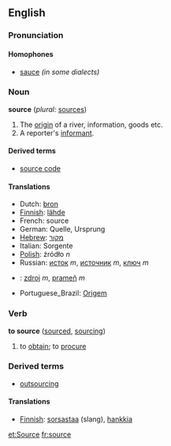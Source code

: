 ==English==

===Pronunciation===
{{substub}}

====Homophones====
*[[sauce]] ''(in some dialects)''

===Noun===
'''source'''   (''plural:'' [[sources]])
#The [[origin]] of a river, information, goods etc.
#A reporter's [[informant]].

====Derived terms====
* [[source code]]

====Translations====
*Dutch: [[bron]]
*[[Finnish]]: [[lähde]]
*French: source
*German: Quelle, Ursprung
*[[Hebrew]]: [[מקור]]
*Italian: Sorgente
*[[Polish]]: źródło ''n''
*Russian: [[исток]] ''m'', [[источник]] ''m'', [[ключ]] ''m''
*{{sk}}: [[zdroj#Slovak|zdroj]] ''m'', [[prameň]] ''m''
*Portuguese_Brazil: [[Origem]]

===Verb===
'''to source'''  ([[sourced]], [[sourcing]])
#to [[obtain]]; to [[procure]]

===Derived terms===
*[[outsourcing]]

====Translations====
*[[Finnish]]: [[sorsastaa]] (slang), [[hankkia]]

[[et:Source]]
[[fr:source]]